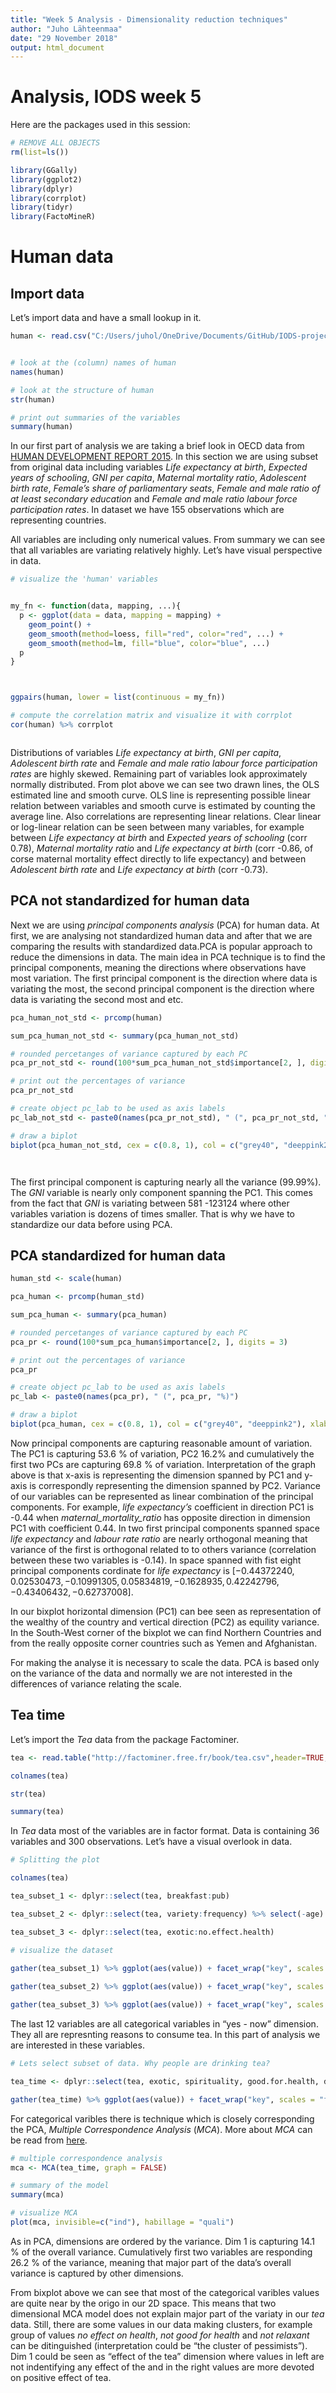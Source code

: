 ```yaml
---
title: "Week 5 Analysis - Dimensionality reduction techniques"
author: "Juho Lähteenmaa"
date: "29 November 2018"
output: html_document
---
```

# Analysis, IODS week 5

Here are the packages used in this session:

```r

# REMOVE ALL OBJECTS
rm(list=ls())

library(GGally)
library(ggplot2)
library(dplyr)
library(corrplot)
library(tidyr)
library(FactoMineR)

```

# Human data

## Import data

Let's import data and have a small lookup in it.

```r
human <- read.csv("C:/Users/juhol/OneDrive/Documents/GitHub/IODS-project/data/human.csv", sep  =",", header = T, row.names = 1)


# look at the (column) names of human
names(human)

# look at the structure of human
str(human)

# print out summaries of the variables
summary(human)


```


In our first part of analysis we are taking a brief look in OECD data from [HUMAN DEVELOPMENT REPORT 2015][id1]. In this section we are using subset from original data including variables *Life expectancy at birth*, *Expected years of schooling*, *GNI per capita*, *Maternal mortality ratio*, *Adolescent birth rate*, *Female's share of parliamentary seats*, *Female and male ratio of at least secondary education* and *Female and male ratio labour force participation rates*. In dataset we have 155 observations which are representing countries.

All variables are including only numerical values. From summary we can see that all variables are variating relatively highly. Let's have visual perspective in data.

[id1]: http://hdr.undp.org/sites/default/files/hdr2015_technical_notes.pdf


```r

# visualize the 'human' variables


my_fn <- function(data, mapping, ...){
  p <- ggplot(data = data, mapping = mapping) + 
    geom_point() + 
    geom_smooth(method=loess, fill="red", color="red", ...) +
    geom_smooth(method=lm, fill="blue", color="blue", ...)
  p
}



ggpairs(human, lower = list(continuous = my_fn))

# compute the correlation matrix and visualize it with corrplot
cor(human) %>% corrplot



```

Distributions of variables *Life expectancy at birth*, *GNI per capita*, *Adolescent birth rate* and *Female and male ratio labour force participation rates* are highly skewed. Remaining part of variables look approximately normally distributed. From plot above we can see two drawn lines, the OLS estimated line and smooth curve. OLS line is representing possible linear relation between variables and smooth curve is estimated by counting the average line. Also correlations are representing linear relations. Clear linear or log-linear relation can be seen between many variables, for example between *Life expectancy at birth* and *Expected years of schooling* (corr 0.78), *Maternal mortality ratio* and  *Life expectancy at birth* (corr -0.86, of corse maternal mortality effect directly to life expectancy) and between *Adolescent birth rate* and *Life expectancy at birth* (corr -0.73).

## PCA not standardized for human data

Next we are using *principal components analysis* (PCA) for human data. At first, we are analysing not standardized human data and after that we are comparing the results with standardized data.PCA is popular approach to reduce the dimensions in data. The main idea in PCA  technique is to find the principal components, meaning the directions where observations have most variation. The first principal component is the direction where data is variating the most, the second principal component is the direction where data is variating the second most and etc.

```r

pca_human_not_std <- prcomp(human)

sum_pca_human_not_std <- summary(pca_human_not_std)

# rounded percetanges of variance captured by each PC
pca_pr_not_std <- round(100*sum_pca_human_not_std$importance[2, ], digits = 3)

# print out the percentages of variance
pca_pr_not_std

# create object pc_lab to be used as axis labels
pc_lab_not_std <- paste0(names(pca_pr_not_std), " (", pca_pr_not_std, "%)")

# draw a biplot
biplot(pca_human_not_std, cex = c(0.8, 1), col = c("grey40", "deeppink2"), xlab = pc_lab_not_std[1], ylab = pc_lab_not_std[2])




```

The first principal component is capturing nearly all the variance (99.99%). The *GNI* variable is nearly only component spanning the PC1. This comes from the fact that *GNI* is variating between 581 -123124 where other variables variation is dozens of times smaller. That is why we have to standardize our data before using PCA.

## PCA standardized for human data

```r

human_std <- scale(human)

pca_human <- prcomp(human_std)

sum_pca_human <- summary(pca_human)

# rounded percetanges of variance captured by each PC
pca_pr <- round(100*sum_pca_human$importance[2, ], digits = 3)

# print out the percentages of variance
pca_pr

# create object pc_lab to be used as axis labels
pc_lab <- paste0(names(pca_pr), " (", pca_pr, "%)")

# draw a biplot
biplot(pca_human, cex = c(0.8, 1), col = c("grey40", "deeppink2"), xlab = pc_lab[1], ylab = pc_lab[2])


```

Now principal components are capturing reasonable amount of variation. The PC1 is capturing 53.6 % of variation, PC2 16.2% and cumulatively the first two PCs are capturing 69.8 % of variation. Interpretation of the graph above is that x-axis is representing the dimension spanned by PC1 and y-axis is correspondly representing the dimension spanned by PC2. Variance of our variables can be represented as linear combination of the principal components. For example, *life expectancy's* coefficient in direction PC1 is -0.44 when *maternal_mortality_ratio* has opposite direction in dimension PC1 with coefficient 0.44. In two first principal components spanned space  *life expectancy* and *labour rate ratio* are nearly orthogonal meaning that variance of the first is orthogonal related to to others variance (correlation between these two variables is -0.14). In space spanned with fist eight principal components cordinate for *life expectancy* is  $[-0.44372240, 0.02530473, -0.10991305, 0.05834819, -0.1628935, 0.42242796, -0.43406432, -0.62737008]$.

In our bixplot horizontal dimension (PC1) can bee seen as representation of the wealthy of the country and vertical direction (PC2) as equility variance. In the South-West corner of the bixplot we can find Northern Countries and from the really opposite corner countries such as Yemen and Afghanistan.

For making the analyse it is necessary to scale the data. PCA is based only on the variance of the data and normally we are not interested in the differences of variance relating the scale.

## Tea time

Let's import the *Tea* data from the package Factominer.

```r



tea <- read.table("http://factominer.free.fr/book/tea.csv",header=TRUE,sep=";")

colnames(tea)

str(tea)

summary(tea)


```

In *Tea* data most of the variables are in factor format. Data is containing 36 variables and 300 observations. Let's have a visual overlook in data.

```r

# Splitting the plot

colnames(tea)

tea_subset_1 <- dplyr::select(tea, breakfast:pub)

tea_subset_2 <- dplyr::select(tea, variety:frequency) %>% select(-age)

tea_subset_3 <- dplyr::select(tea, exotic:no.effect.health)

# visualize the dataset

gather(tea_subset_1) %>% ggplot(aes(value)) + facet_wrap("key", scales = "free") + geom_bar() + theme(axis.text.x = element_text(angle = 45, hjust = 1, size = 8))
  
gather(tea_subset_2) %>% ggplot(aes(value)) + facet_wrap("key", scales = "free") + geom_bar() + theme(axis.text.x = element_text(angle = 45, hjust = 1, size = 8))

gather(tea_subset_3) %>% ggplot(aes(value)) + facet_wrap("key", scales = "free") + geom_bar() + theme(axis.text.x = element_text(angle = 45, hjust = 1, size = 8))

```

The last 12 variables are all categorical variables in "yes - now" dimension. They all are represnting reasons to consume tea. In this part of analysis we are interested in these variables.

```r

# Lets select subset of data. Why people are drinking tea?

tea_time <- dplyr::select(tea, exotic, spirituality, good.for.health, diuretic, friendliness, iron.absorption, feminine, refined, slimming, stimulant, relaxant, no.effect.health)

gather(tea_time) %>% ggplot(aes(value)) + facet_wrap("key", scales = "free") + geom_bar() + theme(axis.text.x = element_text(angle = 45, hjust = 1, size = 8))


```

For categorical varibles there is technique which is closely corresponding the PCA, *Multiple Correspondence Analysis* (*MCA*). More about *MCA* can be read from [here][id2].

[id2]: https://en.wikipedia.org/wiki/Multiple_correspondence_analysis#As_an_extension_of_correspondences_analysis

```r

# multiple correspondence analysis
mca <- MCA(tea_time, graph = FALSE)

# summary of the model
summary(mca)

# visualize MCA
plot(mca, invisible=c("ind"), habillage = "quali")


```

As in PCA, dimensions are ordered by the variance. Dim 1 is capturing 14.1 % of the overall variance. Cumulatively first two variables are responding 26.2 % of the variance, meaning that major part of the data's overall variance is captured by other dimensions.

From bixplot above we can see that most of the categorical varibles values are quite near by the origo in our 2D space. This means that two dimensional MCA model does not explain major part of the variaty in our *tea* data. Still, there are some values in our data making clusters, for example group of values *no effect on health*, *not good for health* and *not relaxant* can be ditinguished (interpretation could be "the cluster of pessimists"). Dim 1 could be seen as "effect of the tea" dimension where values in left are not indentifying any effect of the and in the right values are more devoted on positive effect of tea.
